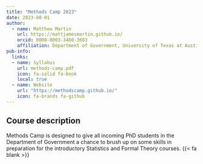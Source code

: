 ```yaml
---
title: "Methods Camp 2023"
date: 2023-08-01
author:
  - name: Matthew Martin
    url: https://mattjamesmartin.github.io/
    orcid: 0000-0003-3460-3603
    affiliation: Department of Government, University of Texas at Austin
pub-info:
  links:
  - name: Syllabus
    url: methods-camp.pdf
    icon: fa-solid fa-book
    local: true
  - name: Website
    url: "https://methodscamp.github.io/"
    icon: fa-brands fa-github
---
```


## Course description

Methods Camp is designed to give all incoming PhD students in the Department of Government a chance to brush up on some skills in preparation for the introductory Statistics and Formal Theory courses. {{< fa blank >}}
